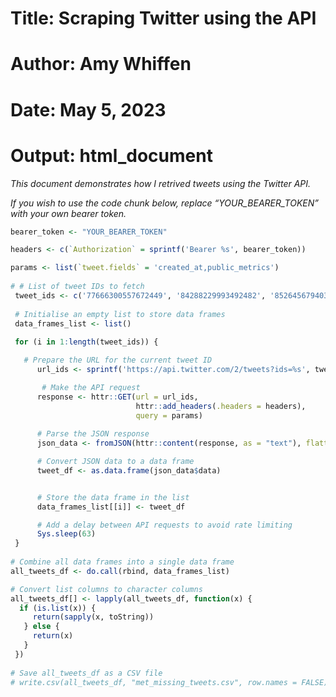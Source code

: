 
# Title: Scraping Twitter using the API
# Author: Amy Whiffen
# Date: May 5, 2023
# Output: html_document

*This document demonstrates how I retrived tweets using the Twitter API.* 

*If you wish to use the code chunk below, replace "YOUR_BEARER_TOKEN" with your own bearer token.*

```r

bearer_token <- "YOUR_BEARER_TOKEN"

headers <- c(`Authorization` = sprintf('Bearer %s', bearer_token))

params <- list(`tweet.fields` = 'created_at,public_metrics')
 
# # List of tweet IDs to fetch
 tweet_ids <- c('77666300557672449', '84288229993492482', '85264567940300800', '92988777471016960', '96183462146473984', '103122446529474560', '103492095112773634', '104173469780029440', '113215680098217985', '131699855469973504', '156398707540099072', '246350512272846848', '248464811116081152', '252812966909587459', '276423128995995648', '278705642544455680', '281146878685499393', '287635777142288387', '292335516622409729', '296186322568241152', '326824455705853952', '331151122175778816', '338150759046737920', '347758474274430976', '363422202567204864', '366517405029109760', '378525749290233856', '383855824353103873', '388234925784064001', '393196628511064065', '400162048409346048', '400164641063858176', '400651402911158272', '400651972011130880', '403128283451367424', '418388051375980544', '420010429117890560', '420093832890679296', '422212511497457664', '422315409652875265', '422316071363047425', '422483147868348416', '424701767054786561', '430918865275854848', '433380111417901058', '434065936195551232', '436512805282664448', '469029371224023040', '471746698554146816', '476389093547720704', '478569128358199296', '484438051784253441', '497727264810094593', '505971366513094656', '507333679262466049', '514051532162359297', '520524849278877696', '536413382539485184', '544822387334971392', '551325823714983936', '558473061314613248', '563810689232691202', '575761425072787457', '577594215875637248', '586531014249447424', '621311568463163392', '623468592319873024', '628530692218056704', '629653009916674048', '629658191865978880', '632222911865225216', '634816073137786880', '642417145004040192', '645085874531762176', '645375092705370112', '645822780764762112', '649212637079846912', '663657504203739136', '668401561719189504', '670257081514131456', '675714490286088192', '679689720599805952', '686561786087247872', '690383395063488512', '698434389798219776', '702453159495671808', '718400727056588800', '723826897713549312', '725448717122326528', '727463666308780032', '728375446631501826', '733922928409104384', '735402779494211584', '736967794303107072', '739884819627249664', '754715678070935553', '757608624701210624', '758636028878057472', '764114057381240832', '764606846879600640', '768740455710334976', '775117628067160065', '776898183955881984', '790544429748785152', '799587564122292225', '801465963086512128', '805786055802834944', '806170971371700224', '812394541043056640', '829810864278667266', '832302278543626248', '833848353309982720', '834414900432744448', '834678578633662464', '842264909303959552', '872454929096613888', '893574349827059712', '894913109781086212', '896112303396933632', '898907099777970176', '901842472023855106', '910793880873979904', '913042070113341440', '926818733464498181', '927971614305681409', '928097908783755266', '928371586016538624', '930122300325851137', '930991637798453248', '931482751538221056', '932634757879533569', '944209124488876032', '947169185829982208', '953287615737982976', '955542975710298113', '956562044458815489', '961428018286776321', '964459410956455936', '978644046649360384', '984132561193627653', '1012310565417570304', '1017701193487978496', '1018578760432607232', '1034799522231267330',  '1037781022954467329', '1050748884916625408', '1052947871987888128', '1054716911894835201', '1058733298879512577', '1060906409225805827', '1066426384543830017', '1067065868717305856', '1088839555158102016', '1111244269283692544', '1117867536060542977', '1146422152071192576', '1147633715671195653', '1162385702052683776', '1166112609004924928', '1186927477513424896', '1203703944201035776', '1207257218669858819', '1214273263708385280', '1353001291593752577', '1370080230862381061', '1602279060268269568', '257521205131763712', '342515214203375617', '362153606981492736', '363214731156258818', '423664774359289856', '453292282289344512', '485279109027610625', '508698762362245120', '532668652727050240', '573556361721741313', '587379847191781376', '592545627428487168', '636196032506949633', '669266824710737921', '865233901224153089', '942176671611973633', '1060019500056281088', '1072427328893005824', '1091425867480383489')
 
 # Initialise an empty list to store data frames
 data_frames_list <- list()
 
 for (i in 1:length(tweet_ids)) {

   # Prepare the URL for the current tweet ID
      url_ids <- sprintf('https://api.twitter.com/2/tweets?ids=%s', tweet_ids[i])

       # Make the API request
      response <- httr::GET(url = url_ids,
                            httr::add_headers(.headers = headers),
                            query = params)
  
      # Parse the JSON response
      json_data <- fromJSON(httr::content(response, as = "text"), flatten = TRUE)

      # Convert JSON data to a data frame
      tweet_df <- as.data.frame(json_data$data)


      # Store the data frame in the list
      data_frames_list[[i]] <- tweet_df

      # Add a delay between API requests to avoid rate limiting
      Sys.sleep(63)
 }
 
# Combine all data frames into a single data frame
all_tweets_df <- do.call(rbind, data_frames_list)

# Convert list columns to character columns
all_tweets_df[] <- lapply(all_tweets_df, function(x) {
  if (is.list(x)) {
     return(sapply(x, toString))
   } else {
     return(x)
   }
 })
 
# Save all_tweets_df as a CSV file
# write.csv(all_tweets_df, "met_missing_tweets.csv", row.names = FALSE)

```
